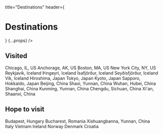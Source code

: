 
  title="Destinations"
  header={<h1>Destinations</h1>}
  {...props}
/>

## Visited
Chicago, IL, US
Anchorage, AK, US
Boston, MA, US
New York City, NY, US
Reykjavik, Iceland
Þingeyri, Iceland
Ísafjörður, Iceland
Seyðisfjörður, Iceland
Vík, Iceland
Hiroshima, Japan
Tokyo, Japan
Kyoto, Japan
Sapporo, Hokkaido, Japan
Beijing, China
Shaxi, Yunnan, China
Wuhan, Hubei, China
Shanghai, China
Kunming, Yunnan, China
Chengdu, Sichuan, China
Xi'an, Shaanxi, China



## Hope to visit
Budapest, Hungary
Bucharest, Romania
Xishuangbanna, Yunnan, China
Italy
Vietnam
Ireland
Norway
Denmark
Croatia
